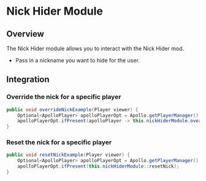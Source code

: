 # Nick Hider Module

## Overview

The Nick Hider module allows you to interact with the Nick Hider mod.

- Pass in a nickname you want to hide for the user.

## Integration

### Override the nick for a specific player

```java
public void overrideNickExample(Player viewer) {
    Optional<ApolloPlayer> apolloPlayerOpt = Apollo.getPlayerManager().getPlayer(viewer.getUniqueId());
    apolloPlayerOpt.ifPresent(apolloPlayer -> this.nickHiderModule.overrideNick(apolloPlayer, "Notch"));
}
```

### Reset the nick for a specific player

```java
public void resetNickExample(Player viewer) {
    Optional<ApolloPlayer> apolloPlayerOpt = Apollo.getPlayerManager().getPlayer(viewer.getUniqueId());
    apolloPlayerOpt.ifPresent(this.nickHiderModule::resetNick);
}
```
